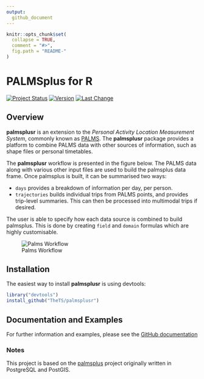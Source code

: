 ```yaml
---
output:
  github_document
---
```


<!-- README.md is generated from README.Rmd. Please edit that file -->

```r
knitr::opts_chunk$set(
  collapse = TRUE,
  comment = "#>",
  fig.path = "README-"
)
```

# PALMSplus for R

<!--[![AppVeyor Build Status](https://ci.appveyor.com/api/projects/status/github/TheTS/palmsplusr?branch=master&svg=true)](https://ci.appveyor.com/project/TheTS/palmsplusr)-->
<!--[![Travis-CI Build Status](https://travis-ci.org/TheTS/palmsplusr.svg?branch=master)](https://travis-ci.org/TheTS/palmsplusr) -->
<!--[![codecov](https://codecov.io/gh/TheTS/actigraph.sleepr/branch/master/graph/badge.svg)](https://codecov.io/gh/TheTS/actigraph.sleepr)-->
[![Project Status](http://www.repostatus.org/badges/latest/wip.svg)](http://www.repostatus.org/#wip)
[![Version](https://img.shields.io/badge/Package%20version-0.1.0-orange.svg)](commits/master)
[![Last Change](https://img.shields.io/badge/Last%20change-`r gsub('-', '--', Sys.Date())`-yellowgreen.svg)](/commits/master)

## Overview

**palmsplusr** is an extension to the *Personal Activity Location Measurement System*, commonly known as [PALMS](https://ucsd-palms-project.wikispaces.com/). The **palmsplusr** package provides a platform to combine PALMS data with other sources of information, such as shape files or personal timetables. 

The **palmsplusr** workflow is presented in the figure below. The PALMS data along with various other input files are used to build the palmsplus data frame. Once palmsplus is built, it can be summarised two ways: 

* `days` provides a breakdown of information per day, per person.
* `trajectories` builds individual trips from PALMS points, and provides trip-level summaries. This can then be processed into multimodal trips if desired. 

The user is able to specify how each data source is combined to build palmsplus. This is done by creating `field` and `domain` formulas which are highly customisable.  

![Palms Workflow](http://i.imgur.com/aSzlC3E.png)



## Installation

The easiest way to install **palmsplusr** is using devtools:

```r
library("devtools")
install_github("TheTS/palmsplusr")
```

## Documentation and Examples

For further information and examples, please see the [GitHub documentation](http://thets.github.io/palmsplusr/)

### Notes

This project is based on the [palmsplus](https://github.com/bsnizek/palmsplus) project originally written in PostgreSQL and PostGIS.
